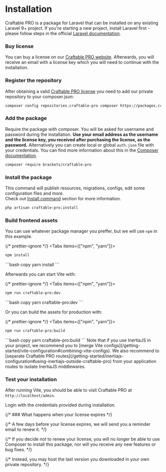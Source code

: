 
# Installation

Craftable PRO is a package for Laravel that can be installed on any existing Laravel 9+ project. If you're starting a new project, install Laravel first - please follow steps in the official [Laravel documentation](https://laravel.com/docs/9.x/installation).

<div className="steps-container">

### Buy license

You can buy a license on our [Craftable PRO website](https://craftable.pro#pricing). Afterwards, you will receive an email with a license key which you will need to continue with the installation.

### Register the repository

After obtaining a valid [Craftable PRO license](https://craftable.pro#pricing) you need to add our private repository to your composer.json:

```bash copy
composer config repositories.craftable-pro composer https://packages.craftable.pro/
```

### Add the package

Require the package with composer. You will be asked for username and password during the installation. **Use your email address as the username and the license key, you received after purchasing the license, as the password.** Alternatively you can create local or global `auth.json` file with your credentials. You can find more information about this in the [Composer documentation](https://getcomposer.org/doc/articles/authentication-for-private-packages.md#authentication-in-auth-json-per-project).

```bash copy
composer require brackets/craftable-pro
```

### Install the package

This command will publish resources, migrations, configs, edit some configuration files and more. <br/>
Check out [Install command](/commands/installation-command) section for more information.

```bash copy
php artisan craftable-pro:install
```

### Build frontend assets

You can use whatever package manager you preffer, but we will use `npm` in this example.

{/* prettier-ignore */}
<Tabs items={["npm", "yarn"]}>
  <Tab>
  ```bash copy
npm install
```
  </Tab>
  <Tab>
  ```bash copy
yarn install
```
  </Tab>
</Tabs>

Afterwards you can start Vite with:

{/* prettier-ignore */}
<Tabs items={["npm", "yarn"]}>
  <Tab>
  ```bash copy
npm run craftable-pro:dev
```
  </Tab>
  <Tab>
  ```bash copy
yarn craftable-pro:dev
```
  </Tab>
</Tabs>

Or you can build the assets for production with:

{/* prettier-ignore */}
<Tabs items={["npm", "yarn"]}>
  <Tab>
  ```bash copy
npm run craftable-pro:build
```
  </Tab>
  <Tab>
  ```bash copy
yarn craftable-pro:build
```
  </Tab>
</Tabs>

<Callout>
  Note that if you use InertiaJS in your project, we recommend you to [merge Vite
  configs](/getting-started/vite-configuration#combining-vite-configs). We also recommend
  to [separate Craftable PRO
  routes](/getting-started/inertiajs-configuration#using-inertiajs-outside-craftable-pro)
  from your application routes to isolate InertiaJS middlewares.
</Callout>

### Test your installation

After running Vite, you should be able to visit Craftable PRO at `http://localhost/admin`.

Login with the credentials provided during installation.

</div>

{/* ### What happens when your license expires */}

{/* A few days before your license expires, we will send you a reminder email to renew it. */}

{/* If you decide not to renew your license, you will no longer be able to use Composer to install this package, nor will you receive any new features or bug fixes. */}

{/* Instead, you may host the last version you downloaded in your own private repository. */}
